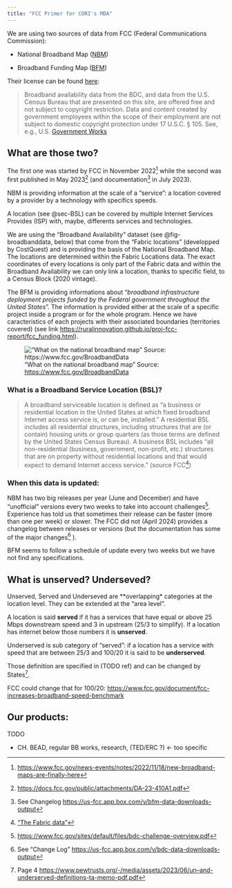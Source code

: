 ```yaml
---
title: "FCC Primer for CORI's MDA"
---
```


We are using two sources of data from FCC (Federal Communications Commission): 

- National Broadband Map ([NBM](https://broadbandmap.fcc.gov/home))  

- Broadband Funding Map ([BFM](https://fundingmap.fcc.gov/home))


Their license can be found [here](https://fundingmap.fcc.gov/about):

> Broadband availability data from the BDC, and data from the U.S. Census Bureau that are presented on this site, are offered free and not subject to copyright restriction. Data and content created by government employees within the scope of their employment are not subject to domestic copyright protection under 17 U.S.C. § 105. See, e.g., U.S. [Government Works](https://www.usa.gov/government-copyright)

## What are those two?

The first one was started by FCC in November 2022[^fcc_nbm_start] while the second was first published in May 2023[^bfn_da_links] (and documentation[^bfm_doc] in July 2023).  

[^fcc_nbm_start]: [https://www.fcc.gov/news-events/notes/2022/11/18/new-broadband-maps-are-finally-here](https://www.fcc.gov/news-events/notes/2022/11/18/new-broadband-maps-are-finally-here)

[^bfn_da_links]: [https://docs.fcc.gov/public/attachments/DA-23-410A1.pdf](https://docs.fcc.gov/public/attachments/DA-23-410A1.pdf)

[^bfm_doc]: See Changelog [https://us-fcc.app.box.com/v/bfm-data-downloads-output](https://us-fcc.app.box.com/v/bfm-data-downloads-output)

NBM is providing information at the scale of a "service": a location covered by a provider by a technology with specifics speeds.  

::: {.callout-tip}
A location (see @sec-BSL) can be covered by multiple Internet Services Provides (ISP) with, maybe, differents services and technologies. 
:::

We are using the "Broadband Availability" dataset (see @fig-broadbanddata, below) that come from the "Fabric locations" (developped by CostQuest) and is providing the basis of the National Broadband Map. The locations are determined within the Fabric Locations data. The exact coordinates of every locations is only part of the Fabric data and within the Broadband Availability we can only link a location, thanks to specific field, to a Census Block (2020 vintage). 
 
The BFM is providing informations about "*broadband infrastructure deployment projects funded by the Federal government throughout the United States*". The information is provided either at the scale of a specific project inside a program or for the whole program. Hence we have caracteristics of each projects with their associated boundaries (territories covered) (see link [https://ruralinnovation.github.io/proj-fcc-report/fcc_funding.html](https://ruralinnovation.github.io/proj-fcc-report/fcc_funding.html)). 

!["What on the national broadband map" Source: [https://www.fcc.gov/BroadbandData](https://www.fcc.gov/BroadbandData)](img/whats-on-the-national-broadband-map-113023-1.png){#fig-broadbanddata}

### What is a Broadband Service Location (BSL)? {#sec-BSL}

> A broadband serviceable location is defined as “a business or residential location in the United States at which fixed broadband Internet access service is, or can be, installed.”  A residential BSL includes all residential structures, including structures that are (or contain) housing units or group quarters (as those terms are defined by the United States Census Bureau).  A business BSL includes “all non-residential (business, government, non-profit, etc.) structures that are on property without residential locations and that would expect to demand Internet access service.” (source FCC[^fcc_bsl])

[^fcc_bsl]: ["The Fabric data"](https://help.bdc.fcc.gov/hc/en-us/articles/7412732399003-Fabric-FAQs)

### When this data is updated: 

NBM has two big releases per year (June and December) and have "unofficial" versions every two weeks to take into account challenges[^challenges]. Experience has told us that sometimes their release can be faster (more than one per week) or slower. The FCC did not (April 2024) provides a changelog between releases or versions (but the documentation has some of the major changes[^nbm_chnagelog] ). 

[^challenges]: [https://www.fcc.gov/sites/default/files/bdc-challenge-overview.pdf](https://www.fcc.gov/sites/default/files/bdc-challenge-overview.pdf)

[^nbm_chnagelog]:See "Change Log" [https://us-fcc.app.box.com/v/bdc-data-downloads-output](https://us-fcc.app.box.com/v/bdc-data-downloads-output)

BFM seems to follow a schedule of update every two weeks but we have not find any specifications. 

## What is unserved? Underseved?

Unserved, Served and Underseved are **overlapping* categories at the location level. They can be extended at the "area level".

A location is said **served** if it has a services that have equal or above 25 Mbps downstream speed and 3 in upstream (25/3 to simplify). If a location has internet below those numbers it is **unserved**. 

Underserved is sub category of "served": if a location has a service with speed that are between 25/3 and 100/20 it is said to be **underserved**.

Those definition are specified in (TODO ref) and can be changed by States[^pew_list].  

:::.{aside}
FCC could change that for 100/20: [https://www.fcc.gov/document/fcc-increases-broadband-speed-benchmark](https://www.fcc.gov/document/fcc-increases-broadband-speed-benchmark)
:::

[^pew_list]: Page 4 [https://www.pewtrusts.org/-/media/assets/2023/06/un--and-underserved-definitions-ta-memo-pdf.pdf](https://www.pewtrusts.org/-/media/assets/2023/06/un--and-underserved-definitions-ta-memo-pdf.pdf)

## Our products: 

TODO

- CH. BEAD, regular BB works, research, (TED/ERC ?) <- too specific  
